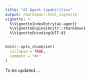 ```yaml
---
title: "AI Agent Capabilities"
output: rmarkdown::html_vignette
vignette: >
  %\VignetteIndexEntry{ai-agent}
  %\VignetteEngine{knitr::rmarkdown}
  %\VignetteEncoding{UTF-8}
---
```


```r
knitr::opts_chunk$set(
  collapse = TRUE,
  comment = "#>"
)
```

To be updated....

